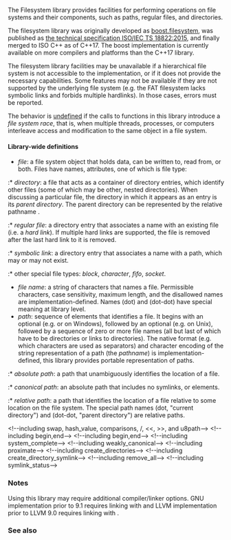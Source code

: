 {{title|Filesystem library {{mark since c++17}}}}
{{cpp/filesystem/navbar}}
The Filesystem library provides facilities for performing operations on file systems and their components, such as paths, regular files, and directories.

The filesystem library was originally developed as [https://www.boost.org/doc/libs/release/libs/filesystem/doc/index.htm boost.filesystem], was published as [[cpp/experimental/fs|the technical specification ISO/IEC TS 18822:2015]], and finally merged to ISO C++ as of C++17. The boost implementation is currently available on more compilers and platforms than the C++17 library.

The filesystem library facilities may be unavailable if a hierarchical file system is not accessible to the implementation, or if it does not provide the necessary capabilities. Some features may not be available if they are not supported by the underlying file system (e.g. the FAT filesystem lacks symbolic links and forbids multiple hardlinks). In those cases, errors must be reported.

The behavior is [[cpp/language/ub|undefined]] if the calls to functions in this library introduce a ''file system race'', that is, when multiple threads, processes, or computers interleave access and modification to the same object in a file system.

====Library-wide definitions====
* ''file'': a file system object that holds data, can be written to, read from, or both. Files have names, attributes, one of which is file type:
:* ''directory'': a file that acts as a container of directory entries, which identify other files (some of which may be other, nested directories). When discussing a particular file, the directory in which it appears as an entry is its ''parent directory''. The parent directory can be represented by the relative pathname {{c|".."}}.
:* ''regular file'': a directory entry that associates a name with an existing file (i.e. a ''hard link''). If multiple hard links are supported, the file is removed after the last hard link to it is removed.
:* ''symbolic link'': a directory entry that associates a name with a path, which may or may not exist.
:* other special file types: ''block'', ''character'', ''fifo'', ''socket''.
* ''file name'': a string of characters that names a file. Permissible characters, case sensitivity, maximum length, and the disallowed names are implementation-defined. Names {{c|"."}} (dot) and {{c|".."}} (dot-dot) have special meaning at library level.
* ''path'': sequence of elements that identifies a file. It begins with an optional {{spar|root-name}} (e.g. {{c|"C:"}} or {{c|"//server"}} on Windows), followed by an optional {{spar|root-directory}} (e.g. {{c|"/"}} on Unix), followed by a sequence of zero or more file names (all but last of which have to be directories or links to directories). The native format (e.g. which characters are used as separators) and character encoding of the string representation of a path (the ''pathname'') is implementation-defined, this library provides portable representation of paths.
:* ''absolute path'': a path that unambiguously identifies the location of a file.
:* ''canonical path'': an absolute path that includes no symlinks, {{c|"."}} or {{c|".."}} elements.
:* ''relative path'': a path that identifies the location of a file relative to some location on the file system. The special path names {{c|"."}} (dot, "current directory") and {{c|".."}} (dot-dot, "parent directory") are relative paths.

{{dsc begin}}
{{dsc h1|Classes}}
{{dsc header|filesystem}}
{{dsc namespace|std::filesystem}}
{{dsc inc|cpp/filesystem/dsc path}}&lt;!--including swap, hash_value, comparisons, /, &lt;&lt;, &gt;&gt;, and u8path--&gt;
{{dsc inc|cpp/filesystem/dsc filesystem_error}}
{{dsc inc|cpp/filesystem/dsc directory_entry}}
{{dsc inc|cpp/filesystem/dsc directory_iterator}}&lt;!--including begin,end--&gt;
{{dsc inc|cpp/filesystem/dsc recursive_directory_iterator}}&lt;!--including begin,end--&gt;
{{dsc inc|cpp/filesystem/dsc file_status}}
{{dsc inc|cpp/filesystem/dsc space_info}}
{{dsc inc|cpp/filesystem/dsc file_type}}
{{dsc inc|cpp/filesystem/dsc perms}}
{{dsc inc|cpp/filesystem/dsc perm_options}}
{{dsc inc|cpp/filesystem/dsc copy_options}}
{{dsc inc|cpp/filesystem/dsc directory_options}}
{{dsc inc|cpp/filesystem/dsc file_time_type}}
{{dsc h1|Non-member functions}}
{{dsc header|filesystem}}
{{dsc namespace|std::filesystem}}
{{dsc inc|cpp/filesystem/dsc absolute}}&lt;!--including system_complete--&gt;
{{dsc inc|cpp/filesystem/dsc canonical}}&lt;!--including weakly_canonical--&gt;
{{dsc inc|cpp/filesystem/dsc relative}}&lt;!--including proximate--&gt;
{{dsc inc|cpp/filesystem/dsc copy}}
{{dsc inc|cpp/filesystem/dsc copy_file}}
{{dsc inc|cpp/filesystem/dsc copy_symlink}}
{{dsc inc|cpp/filesystem/dsc create_directory}}&lt;!--including create_directories--&gt;
{{dsc inc|cpp/filesystem/dsc create_hard_link}}
{{dsc inc|cpp/filesystem/dsc create_symlink}}&lt;!--including create_directory_symlink--&gt;
{{dsc inc|cpp/filesystem/dsc current_path}}
{{dsc inc|cpp/filesystem/dsc exists}}
{{dsc inc|cpp/filesystem/dsc equivalent}}
{{dsc inc|cpp/filesystem/dsc file_size}}
{{dsc inc|cpp/filesystem/dsc hard_link_count}}
{{dsc inc|cpp/filesystem/dsc last_write_time}}
{{dsc inc|cpp/filesystem/dsc permissions}}
{{dsc inc|cpp/filesystem/dsc read_symlink}}
{{dsc inc|cpp/filesystem/dsc remove}}&lt;!--including remove_all--&gt;
{{dsc inc|cpp/filesystem/dsc rename}}
{{dsc inc|cpp/filesystem/dsc resize_file}}
{{dsc inc|cpp/filesystem/dsc space}}
{{dsc inc|cpp/filesystem/dsc status}}&lt;!--including symlink_status--&gt;
{{dsc inc|cpp/filesystem/dsc temp_directory_path}}
{{dsc h2|File types}}
{{dsc inc|cpp/filesystem/dsc is_block_file}}
{{dsc inc|cpp/filesystem/dsc is_character_file}}
{{dsc inc|cpp/filesystem/dsc is_directory}}
{{dsc inc|cpp/filesystem/dsc is_empty}}
{{dsc inc|cpp/filesystem/dsc is_fifo}}
{{dsc inc|cpp/filesystem/dsc is_other}}
{{dsc inc|cpp/filesystem/dsc is_regular_file}}
{{dsc inc|cpp/filesystem/dsc is_socket}}
{{dsc inc|cpp/filesystem/dsc is_symlink}}
{{dsc inc|cpp/filesystem/dsc status_known}}
{{dsc end}}

===Notes===
Using this library may require additional compiler/linker options. GNU implementation prior to 9.1 requires linking with {{box|{{tt|-lstdc++fs}}}} and LLVM implementation prior to LLVM 9.0 requires linking with {{box|{{tt|-lc++fs}}}}.

{{feature test macro|__cpp_lib_filesystem|std=C++17|value=201703L|Filesystem library|value=201703L|std=C++17}}

===See also===
{{dsc begin}}
{{dsc see cpp|cpp/experimental/fs|File System TS|nomono=true}}
{{dsc end}}

{{langlinks|es|ja|ru|zh}}